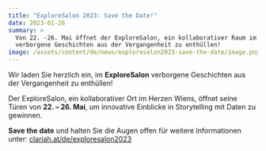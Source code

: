 ```yaml
---
title: "ExploreSalon 2023: Save the Date!"
date: 2023-01-26
summary: >
  Von 22. -26. Mai öffnet der ExploreSalon, ein kollaborativer Raum im Herzen Wiens seine Türen, um
  verborgene Geschichten aus der Vergangenheit zu enthüllen!
image: /assets/content/de/news/exploresalon2023-save-the-date/image.png
---
```


Wir laden Sie herzlich ein, im **ExploreSalon** verborgene Geschichten aus der Vergangenheit zu
enthüllen!

Der ExploreSalon, ein kollaborativer Ort im Herzen Wiens, öffnet seine Türen von **22. – 26. Mai**,
um innovative Einblicke in Storytelling mit Daten zu gewinnen.

**Save the date** und halten Sie die Augen offen für weitere Informationen unter:
[clariah.at/de/exploresalon2023](/de/exploresalon2023/)
